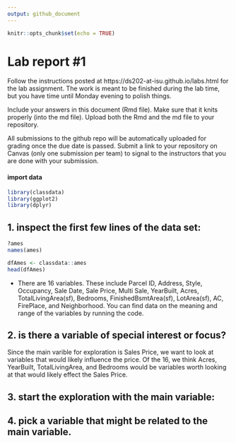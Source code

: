 ```yaml
---
output: github_document
---
```


<!-- README.md is generated from README.Rmd. Please edit the README.Rmd file -->


```r
knitr::opts_chunk$set(echo = TRUE)
```

# Lab report #1

Follow the instructions posted at https://ds202-at-isu.github.io/labs.html for the lab assignment. The work is meant to be finished during the lab time, but you have time until Monday evening to polish things.

Include your answers in this document (Rmd file). Make sure that it knits properly (into the md file). Upload both the Rmd and the md file to your repository.  

All submissions to the github repo will be automatically uploaded for grading once the due date is passed.
Submit a link to your repository on Canvas (only one submission per team) to signal to the instructors that you are done with your submission.

#### import data
```r
library(classdata)
library(ggplot2)
library(dplyr)
```

## 1. inspect the first few lines of the data set:
```r
?ames
names(ames)

dfAmes <- classdata::ames
head(dfAmes)
```
- There are 16 variables. These include Parcel ID, Address, Style, Occupancy, Sale Date, Sale Price, Multi Sale, YearBuilt, Acres, TotalLivingArea(sf), Bedrooms, FinishedBsmtArea(sf), LotArea(sf), AC, FirePlace, and Neighborhood. You can find data on the meaning and range of the variables by running the code.


## 2. is there a variable of special interest or focus?

Since the main varible for exploration is Sales Price, we want to look at variables that would likely influence the price. Of the 16, we think Acres, YearBuilt, TotalLivingArea, and Bedrooms would be variables worth looking at that would likely effect the Sales Price.

## 3. start the exploration with the main variable:


## 4. pick a variable that might be related to the main variable.


